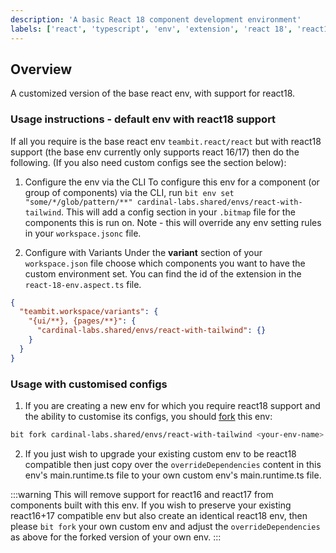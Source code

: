 ```yaml
---
description: 'A basic React 18 component development environment'
labels: ['react', 'typescript', 'env', 'extension', 'react 18', 'react18']
---
```


## Overview

A customized version of the base react env, with support for react18.

### Usage instructions - default env with react18 support

If all you require is the base react env `teambit.react/react` but with react18 support (the base env currently only supports react 16/17) then do the following.
(If you also need custom configs see the section below):

1. Configure the env via the CLI
To configure this env for a component (or group of components) via the CLI, run `bit env set "some/*/glob/pattern/**" cardinal-labs.shared/envs/react-with-tailwind`.
This will add a config section in your `.bitmap` file for the components this is run on. Note - this will override any env setting rules in your `workspace.jsonc` file.

2. Configure with Variants
Under the **variant** section of your `workspace.json` file choose which components you want to have the custom environment set. You can find the id of the extension in the `react-18-env.aspect.ts` file.

```json
{
  "teambit.workspace/variants": {
    "{ui/**}, {pages/**}": {
      "cardinal-labs.shared/envs/react-with-tailwind": {}
    }
  }
}
```

### Usage with customised configs

1. If you are creating a new env for which you require react18 support and the ability to customise its configs, you should [fork](https://bit.dev/docs/reference/cli-reference#format) this env:

```bash
bit fork cardinal-labs.shared/envs/react-with-tailwind <your-env-name>
```

2. If you just wish to upgrade your existing custom env to be react18 compatible then just copy over the `overrideDependencies` content in this env's main.runtime.ts file to your
own custom env's main.runtime.ts file.

:::warning
This will remove support for react16 and react17 from components built with this env. If you wish to preserve your existing react16+17 compatible env but
also create an identical react18 env, then please `bit fork` your own custom env and adjust the `overrideDependencies` as above for the forked version
of your own env.
:::

